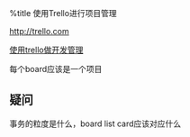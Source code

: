 %title 使用Trello进行项目管理

[[http://trello.com]]

[[http://sbbs.me/view_article/5225fb0f60e794ae6c000004|使用trello做开发管理]]

每个board应该是一个项目

== 疑问 ==
事务的粒度是什么，board list card应该对应什么
